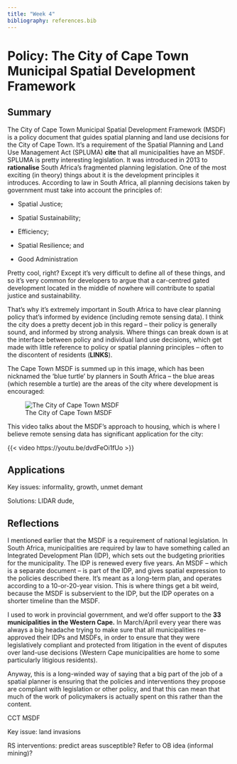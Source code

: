 ```yaml
---
title: "Week 4"
bibliography: references.bib
---
```


# Policy: The City of Cape Town Municipal Spatial Development Framework

## Summary

The City of Cape Town Municipal Spatial Development Framework (MSDF) is a policy document that guides spatial planning and land use decisions for the City of Cape Town. It's a requirement of the Spatial Planning and Land Use Management Act (SPLUMA) **cite** that all municipalities have an MSDF. SPLUMA is pretty interesting legislation. It was introduced in 2013 to **rationalise** South Africa's fragmented planning legislation. One of the most exciting (in theory) things about it is the development principles it introduces. According to law in South Africa, all planning decisions taken by government must take into account the principles of:

-   Spatial Justice;

-   Spatial Sustainability;

-   Efficiency;

-   Spatial Resilience; and

-   Good Administration

Pretty cool, right? Except it's very difficult to define all of these things, and so it's very common for developers to argue that a car-centred gated development located in the middle of nowhere will contribute to spatial justice and sustainability.

That's why it's extremely important in South Africa to have clear planning policy that's informed by evidence (including remote sensing data). I think the city does a pretty decent job in this regard -- their policy is generally sound, and informed by strong analysis. Where things can break down is at the interface between policy and individual land use decisions, which get made with little reference to policy or spatial planning principles -- often to the discontent of residents (**LINKS**).

The Cape Town MSDF is summed up in this image, which has been nicknamed the 'blue turtle' by planners in South Africa -- the blue areas (which resemble a turtle) are the areas of the city where development is encouraged:

![The City of Cape Town MSDF](images/Ch5_M5d_Consolidated_Spatial_Plan_Concept.jpg)

This video talks about the MSDF's approach to housing, which is where I believe remote sensing data has significant application for the city:

{{< video https://youtu.be/dvdFeOi1fUo >}}

## Applications

Key issues: informality, growth, unmet demant

Solutions: LIDAR dude,

## Reflections

I mentioned earlier that the MSDF is a requirement of national legislation. In South Africa, municipalities are required by law to have something called an Integrated Development Plan (IDP), which sets out the budgeting priorities for the municipality. The IDP is renewed every five years. An MSDF -- which is a separate document -- is part of the IDP, and gives spatial expression to the policies described there. It's meant as a long-term plan, and operates according to a 10-or-20-year vision. This is where things get a bit weird, because the MSDF is subservient to the IDP, but the IDP operates on a shorter timeline than the MSDF.

I used to work in provincial government, and we'd offer support to the **33 municipalities in the Western Cape.** In March/April every year there was always a big headache trying to make sure that all municipalities re-approved their IDPs and MSDFs, in order to ensure that they were legislatively compliant and protected from litigation in the event of disputes over land-use decisions (Western Cape municipalities are home to some particularly litigious residents).

Anyway, this is a long-winded way of saying that a big part of the job of a spatial planner is ensuring that the policies and interventions they propose are compliant with legislation or other policy, and that this can mean that much of the work of policymakers is actually spent on this rather than the content.

CCT MSDF

Key issue: land invasions

RS interventions: predict areas susceptible? Refer to OB idea (informal mining)?
